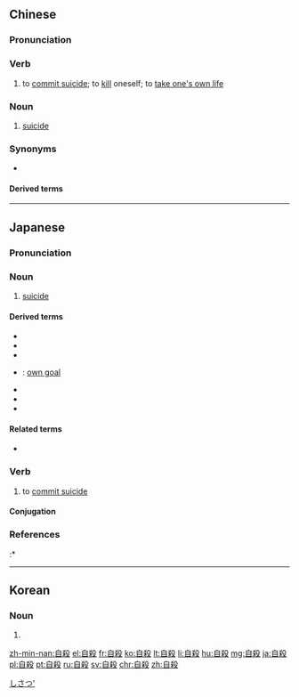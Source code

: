{{also|自杀}}
==Chinese==
{{zh-forms|s=自杀}}

===Pronunciation===
{{zh-pron
|m=zìshā
|c=zi6 saat3
|h=pfs=chhṳ-sat
|md=cê̤ṳ-sák
|mn=qz:chīr-sat/tw,xm,zz:chū-sat
|cat=v,n
}}

===Verb===
{{zh-verb}}

# to [[commit suicide]]; to [[kill]] oneself; to [[take one's own life]]
#: {{zh-x|他 去年 自殺 了。|He '''took his own life''' last year.}}

===Noun===
{{zh-noun}}

# [[suicide]]
#: {{zh-x|應該 在 媒體 中 報導 關於 自殺 的 新聞 嗎？|Should '''suicides''' be reported in news media?}}

===Synonyms===
* {{zh-l|自盡}}

====Derived terms====
{{zh-der|被自殺}}

{{zh-cat|Advanced|Suicide}}

----

==Japanese==
{{ja-kanjitab|じ|さつ|yomi=o}}

===Pronunciation===
{{ja-pron|yomi=o|じさつ|acc=0|acc_ref=DJR,NHK}}

===Noun===
{{ja-noun|じさつ}}

# [[suicide]]

====Derived terms====
{{der-top}}
* {{ja-r|自殺関与罪|じさつかんよざい}}
* {{ja-r|自殺行為|じさつこうい}}
* {{ja-r|自殺的|じさつてき}}
* {{ja-r|自殺点|じさつてん}}: [[own goal]]
* {{ja-r|自殺幇助罪|じさつほうじょざい}}
* {{ja-r|飛び降り自殺|とびおりじさつ}}
* {{ja-r|飛び込み自殺|とびこみじさつ}}
{{der-bottom}}

====Related terms====
* {{ja-r|他殺|たさつ}}

===Verb===
{{ja-verb-suru|じさつ}}

# to [[commit suicide]]

====Conjugation====
{{ja-suru|じさつ}}

===References===
<references/>
:* {{R:Shogakukan}}

[[Category:ja:Suicide|しさつ']]

----

==Korean==
{{ko-hanjatab}}

===Noun===
{{ko-noun|hangeul=자살}}

# {{hanja form of|자살|[[suicide]]}}

[[zh-min-nan:自殺]]
[[el:自殺]]
[[fr:自殺]]
[[ko:自殺]]
[[lt:自殺]]
[[li:自殺]]
[[hu:自殺]]
[[mg:自殺]]
[[ja:自殺]]
[[pl:自殺]]
[[pt:自殺]]
[[ru:自殺]]
[[sv:自殺]]
[[chr:自殺]]
[[zh:自殺]]